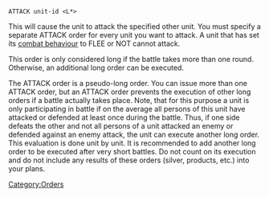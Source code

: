 <tt>ATTACK unit-id <L*></tt>

This will cause the unit to attack the specified other unit. You must specify a separate ATTACK order for every unit you want to attack. A unit that has set its [[COMBAT|combat behaviour]] to FLEE or NOT cannot attack.

This order is only considered long if the battle takes more than one round. Otherwise, an additional long order can be executed.

The ATTACK order is a pseudo-long order. You can issue more than one ATTACK order, but an ATTACK order prevents the execution of other long orders if a battle actually takes place. Note, that for this purpose a unit is only participating in battle if on the average all persons of this unit have attacked or defended at least once during the battle. Thus, if one side defeats the other and not all persons of a unit attacked an enemy or defended against an enemy attack, the unit can execute another long order. This evaluation is done unit by unit. It is recommended to add another long order to be executed after very short battles. Do not count on its execution and do not include any results of these orders (silver, products, etc.) into your plans.


[[Category:Orders]]